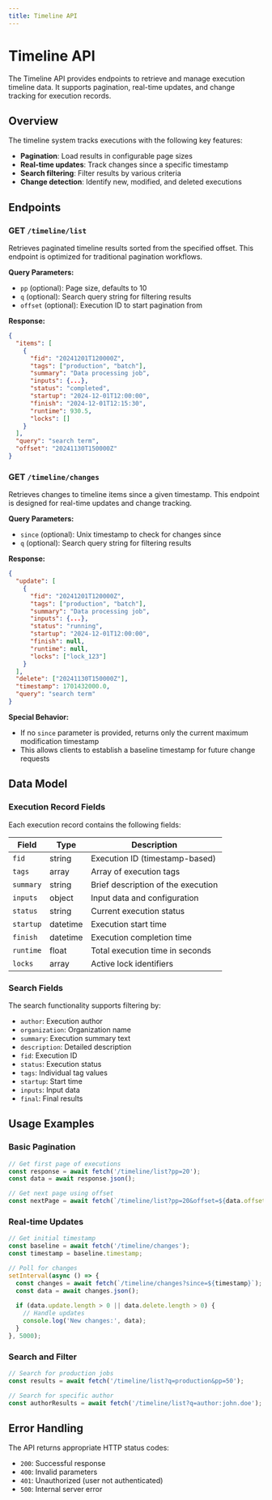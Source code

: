 ```yaml
---
title: Timeline API
---
```


# Timeline API

The Timeline API provides endpoints to retrieve and manage execution timeline data. It supports pagination, real-time updates, and change tracking for execution records.

## Overview

The timeline system tracks executions with the following key features:
- **Pagination**: Load results in configurable page sizes
- **Real-time updates**: Track changes since a specific timestamp
- **Search filtering**: Filter results by various criteria
- **Change detection**: Identify new, modified, and deleted executions

## Endpoints

### GET `/timeline/list`

Retrieves paginated timeline results sorted from the specified offset. This endpoint is optimized for traditional pagination workflows.

**Query Parameters:**
- `pp` (optional): Page size, defaults to 10
- `q` (optional): Search query string for filtering results
- `offset` (optional): Execution ID to start pagination from

**Response:**
```json
{
  "items": [
    {
      "fid": "20241201T120000Z",
      "tags": ["production", "batch"],
      "summary": "Data processing job",
      "inputs": {...},
      "status": "completed",
      "startup": "2024-12-01T12:00:00",
      "finish": "2024-12-01T12:15:30",
      "runtime": 930.5,
      "locks": []
    }
  ],
  "query": "search term",
  "offset": "20241130T150000Z"
}
```

### GET `/timeline/changes`

Retrieves changes to timeline items since a given timestamp. This endpoint is designed for real-time updates and change tracking.

**Query Parameters:**
- `since` (optional): Unix timestamp to check for changes since
- `q` (optional): Search query string for filtering results

**Response:**
```json
{
  "update": [
    {
      "fid": "20241201T120000Z",
      "tags": ["production", "batch"],
      "summary": "Data processing job",
      "inputs": {...},
      "status": "running",
      "startup": "2024-12-01T12:00:00",
      "finish": null,
      "runtime": null,
      "locks": ["lock_123"]
    }
  ],
  "delete": ["20241130T150000Z"],
  "timestamp": 1701432000.0,
  "query": "search term"
}
```

**Special Behavior:**
- If no `since` parameter is provided, returns only the current maximum modification timestamp
- This allows clients to establish a baseline timestamp for future change requests

## Data Model

### Execution Record Fields

Each execution record contains the following fields:

| Field     | Type     | Description                        |
| --------- | -------- | ---------------------------------- |
| `fid`     | string   | Execution ID (timestamp-based)     |
| `tags`    | array    | Array of execution tags            |
| `summary` | string   | Brief description of the execution |
| `inputs`  | object   | Input data and configuration       |
| `status`  | string   | Current execution status           |
| `startup` | datetime | Execution start time               |
| `finish`  | datetime | Execution completion time          |
| `runtime` | float    | Total execution time in seconds    |
| `locks`   | array    | Active lock identifiers            |

### Search Fields

The search functionality supports filtering by:
- `author`: Execution author
- `organization`: Organization name
- `summary`: Execution summary text
- `description`: Detailed description
- `fid`: Execution ID
- `status`: Execution status
- `tags`: Individual tag values
- `startup`: Start time
- `inputs`: Input data
- `final`: Final results

## Usage Examples

### Basic Pagination

```javascript
// Get first page of executions
const response = await fetch('/timeline/list?pp=20');
const data = await response.json();

// Get next page using offset
const nextPage = await fetch(`/timeline/list?pp=20&offset=${data.offset}`);
```

### Real-time Updates

```javascript
// Get initial timestamp
const baseline = await fetch('/timeline/changes');
const timestamp = baseline.timestamp;

// Poll for changes
setInterval(async () => {
  const changes = await fetch(`/timeline/changes?since=${timestamp}`);
  const data = await changes.json();
  
  if (data.update.length > 0 || data.delete.length > 0) {
    // Handle updates
    console.log('New changes:', data);
  }
}, 5000);
```

### Search and Filter

```javascript
// Search for production jobs
const results = await fetch('/timeline/list?q=production&pp=50');

// Search for specific author
const authorResults = await fetch('/timeline/list?q=author:john.doe');
```

## Error Handling

The API returns appropriate HTTP status codes:
- `200`: Successful response
- `400`: Invalid parameters
- `401`: Unauthorized (user not authenticated)
- `500`: Internal server error
